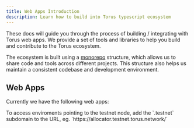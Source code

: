 ```yaml
---
title: Web Apps Introduction
description: Learn how to build into Torus typescript ecosystem
---
```



These docs will guide you through the process of building / integrating with Torus web apps. We provide a set of tools and libraries to help you build and contribute to the Torus ecosystem.

The ecosystem is built using a [monorepo](https://turbo.build/repo/docs) structure, which allows us to share code and tools across different projects. This structure also helps us maintain a consistent codebase and development environment.

## Web Apps

Currently we have the following web apps:

<LinkCard
  title="Torus Page"
  href="https://torus.network/"
  description="LP with general information about Torus"
/>
<LinkCard
  title="Torus DAO"
  href="https://dao.torus.network/"
  description="Allows users to voting on proposals, whitelist applications and view DAO activity"
/>
<LinkCard
  title="Torus Wallet"
  href="https://wallet.torus.network/"
  description="Interface for general network transactions, staking, and other wallet-related activities"
/>
<LinkCard
  title="Torus Bridge"
  href="https://bridge.torus.network/"
  description="Bridge assets between Torus and other networks"
/>
<LinkCard
  title="Torus Allocator"
  href="https://allocator.torus.network/"
  description="Set weights to registered agents on the network"
/>

<Aside type="tip">
  To access enviroments pointing to the testnet node, add the `.testnet`
  subdomain to the URL, eg. `https://allocator.testnet.torus.network/`
</Aside>
